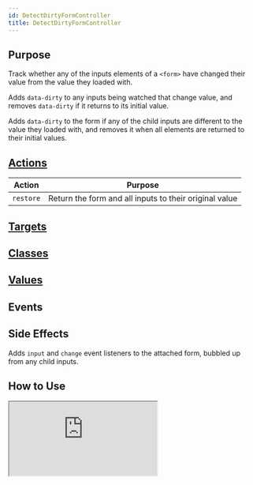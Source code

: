 ```yaml
---
id: DetectDirtyFormController
title: DetectDirtyFormController
---
```




## Purpose

Track whether any of the inputs elements of a `<form>` have changed their value from the value they loaded with.

Adds `data-dirty` to any inputs being watched that change value, and removes `data-dirty` if it returns to its initial value.

Adds `data-dirty` to the form if any of the child inputs are different to the value they loaded with, and removes it when all elements are returned to their initial values.


## [Actions](https://stimulus.hotwire.dev/reference/actions)

| Action | Purpose |
| --- | --- |
| `restore` | Return the form and all inputs to their original value |

## [Targets](https://stimulus.hotwire.dev/reference/targets)
<NoTargets/>

## [Classes](https://stimulus.hotwire.dev/reference/classes)
<NoClasses/>

## [Values](https://stimulus.hotwire.dev/reference/values)
<NoValues/>

## Events
<NoEvents/>

## Side Effects

Adds `input` and `change` event listeners to the attached form, bubbled up from any child inputs.



## How to Use

<iframe
  src="https:///stimulus-library.netlify.appcontrollers/detect_dirty_form_controller.html"
  style={{width: "100%", height: "500px", border: "0", borderRadius: "4px", overflow: "hidden"}}
  sandbox="allow-forms allow-modals allow-popups allow-presentation allow-same-origin allow-scripts"
/>